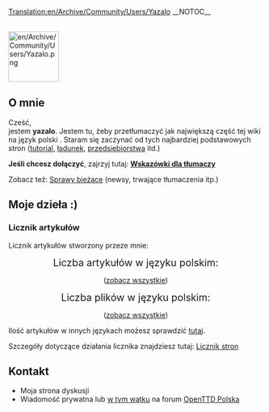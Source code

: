 [[Translation:en/Archive/Community/Users/Yazalo]]
__NOTOC__


<br>
[[File:en/Archive/Community/Users/Yazalo.png|100px|right]]
==O mnie==

Cześć,<br>
jestem '''yazalo'''. Jestem tu, żeby przetłumaczyć jak największą część tej wiki na język polski {{en/Emoticon|:)}}. Staram się zaczynać od tych najbardziej podstawowych stron ([[pl/Manual/Tutorial/Main Page|tutorial]], [[:Category:pl/Ładunek|ładunek]], [[:Category:pl/Manual/Przedsiębiorstwa|przedsiębiorstwa]] itd.)

'''Jeśli chcesz dołączyć''', zajrzyj tutaj: '''[https://openttd-polska.pl/Thread-OpenTTD-Wiki-w-j%C4%99zyku-polskim?pid=25733#pid25733 Wskazówki dla tłumaczy]'''

Zobacz też: [[en/Archive/Community/Users/Yazalo/News|Sprawy bieżące]] (newsy, trwające tłumaczenia itp.)

==Moje dzieła :)==

===Licznik artykułów===
Licznik artykułów stworzony przeze mnie:

<center>

<span style="font-size: 140%">Liczba artykułów w języku polskim:</span>


<span style="font-size: 220%"><tt>'''{{PAGESINCAT:Artykuły w języku polskim/Pl}}'''</tt></span>

([[:Category:pl/Artykuły w języku polskim|zobacz wszystkie]])


<span style="font-size: 140%">Liczba plików w języku polskim:</span>


<span style="font-size: 220%"><tt>'''{{PAGESINCAT:Pliki w języku polskim/Pl}}'''</tt></span>

([[:Category:pl/Pliki w języku polskim|zobacz wszystkie]])


</center>
Ilość artykułów w innych językach możesz sprawdzić [[:Category:en/Other languages|tutaj]].

Szczegóły dotyczące działania licznika znajdziesz tutaj: [[en/Yazalo/Licznik stron|Licznik stron]]

== Kontakt ==
*Moja strona dyskusji
*Wiadomość prywatna lub [https://openttd-polska.pl/Thread-OpenTTD-Wiki-w-j%C4%99zyku-polskim w tym wątku] na forum [https://openttd-polska.pl/ OpenTTD Polska]